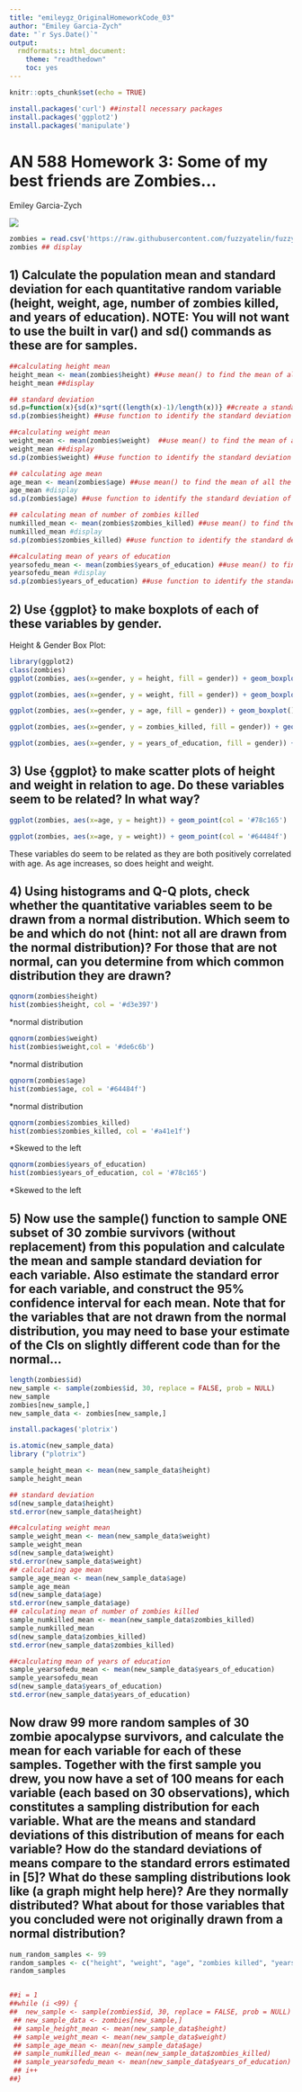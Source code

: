 ```yaml
---
title: "emileygz_OriginalHomeworkCode_03"
author: "Emiley Garcia-Zych"
date: "`r Sys.Date()`"
output: 
  rmdformats:: html_document:
    theme: "readthedown"
    toc: yes
---
```


```r
knitr::opts_chunk$set(echo = TRUE)
```

```r
install.packages('curl') ##install necessary packages
install.packages('ggplot2')
install.packages('manipulate')
```

# AN 588 Homework 3: Some of my best friends are Zombies...

Emiley Garcia-Zych

![](https://i.pinimg.com/originals/78/5d/ea/785dea225929ab34ca9f663af246d862.png)

```r
zombies = read.csv('https://raw.githubusercontent.com/fuzzyatelin/fuzzyatelin.github.io/master/AN588_Fall23/zombies.csv') ##load file into zombies data frame...
zombies ## display
```

## 1) Calculate the population mean and standard deviation for each quantitative random variable (height, weight, age, number of zombies killed, and years of education). NOTE: You will not want to use the built in var() and sd() commands as these are for samples.

```r

##calculating height mean
height_mean <- mean(zombies$height) ##use mean() to find the mean of all the heights in the zombie data frame
height_mean ##display

## standard deviation
sd.p=function(x){sd(x)*sqrt((length(x)-1)/length(x))} ##create a standard deviation of population function
sd.p(zombies$height) ##use function to identify the standard deviation of population of all the heights...

##calculating weight mean
weight_mean <- mean(zombies$weight)  ##use mean() to find the mean of all the weights in the zombie data frame
weight_mean ##display
sd.p(zombies$weight) ##use function to identify the standard deviation of population of all the weights

## calculating age mean
age_mean <- mean(zombies$age) ##use mean() to find the mean of all the ages in the zombie data frame
age_mean #display
sd.p(zombies$age) ##use function to identify the standard deviation of population of all the ages

## calculating mean of number of zombies killed
numkilled_mean <- mean(zombies$zombies_killed) ##use mean() to find the mean of all the zombies killed in the zombie data frame
numkilled_mean #display
sd.p(zombies$zombies_killed) ##use function to identify the standard deviation of population of all the zombies killed

##calculating mean of years of education
yearsofedu_mean <- mean(zombies$years_of_education) ##use mean() to find the mean of all the years of education in the zombie data frame
yearsofedu_mean #display
sd.p(zombies$years_of_education) ##use function to identify the standard deviation of population of all the years of education
```

## 2) Use {ggplot} to make boxplots of each of these variables by gender.

Height & Gender Box Plot:

```r
library(ggplot2)
class(zombies)
ggplot(zombies, aes(x=gender, y = height, fill = gender)) + geom_boxplot() + stat_summary(fun = "mean", geom = "point", shape = 8, size = 2, color = "white") ##use ggplot box plot function. Change y to each variable as you go down. 
```

```r
ggplot(zombies, aes(x=gender, y = weight, fill = gender)) + geom_boxplot() + stat_summary(fun = "mean", geom = "point", shape = 8, size = 2, color = "white")
```

```r
ggplot(zombies, aes(x=gender, y = age, fill = gender)) + geom_boxplot() + stat_summary(fun = "mean", geom = "point", shape = 8, size = 2, color = "white")
```

```r
ggplot(zombies, aes(x=gender, y = zombies_killed, fill = gender)) + geom_boxplot() + stat_summary(fun = "mean", geom = "point", shape = 8, size = 2, color = "white")
```

```r
ggplot(zombies, aes(x=gender, y = years_of_education, fill = gender)) + geom_boxplot() + stat_summary(fun = "mean", geom = "point", shape = 8, size = 2, color = "white")
```

## 3) Use {ggplot} to make scatter plots of height and weight in relation to age. Do these variables seem to be related? In what way?

```r
ggplot(zombies, aes(x=age, y = height)) + geom_point(col = '#78c165')

ggplot(zombies, aes(x=age, y = weight)) + geom_point(col = '#64484f')
```

These variables do seem to be related as they are both positively correlated with age. As age increases, so does height and weight.

## 4) Using histograms and Q-Q plots, check whether the quantitative variables seem to be drawn from a normal distribution. Which seem to be and which do not (hint: not all are drawn from the normal distribution)? For those that are not normal, can you determine from which common distribution they are drawn?

```r
qqnorm(zombies$height)
hist(zombies$height, col = '#d3e397')
```

\*normal distribution

```r
qqnorm(zombies$weight)
hist(zombies$weight,col = '#de6c6b')
```

\*normal distribution

```r
qqnorm(zombies$age)
hist(zombies$age, col = '#64484f')

```

\*normal distribution

```r
qqnorm(zombies$zombies_killed)
hist(zombies$zombies_killed, col = '#a41e1f')

```

\*Skewed to the left

```r
qqnorm(zombies$years_of_education)
hist(zombies$years_of_education, col = '#78c165')

```

\*Skewed to the left

## 5) Now use the sample() function to sample ONE subset of 30 zombie survivors (without replacement) from this population and calculate the mean and sample standard deviation for each variable. Also estimate the standard error for each variable, and construct the 95% confidence interval for each mean. Note that for the variables that are not drawn from the normal distribution, you may need to base your estimate of the CIs on slightly different code than for the normal...

```r
length(zombies$id)
new_sample <- sample(zombies$id, 30, replace = FALSE, prob = NULL)
new_sample
zombies[new_sample,]
new_sample_data <- zombies[new_sample,]
```

```r
install.packages('plotrix')
```

```r
is.atomic(new_sample_data)
library ("plotrix")

sample_height_mean <- mean(new_sample_data$height)
sample_height_mean

## standard deviation
sd(new_sample_data$height)
std.error(new_sample_data$height)

##calculating weight mean
sample_weight_mean <- mean(new_sample_data$weight)
sample_weight_mean
sd(new_sample_data$weight)
std.error(new_sample_data$weight)
## calculating age mean
sample_age_mean <- mean(new_sample_data$age)
sample_age_mean
sd(new_sample_data$age)
std.error(new_sample_data$age)
## calculating mean of number of zombies killed
sample_numkilled_mean <- mean(new_sample_data$zombies_killed)
sample_numkilled_mean
sd(new_sample_data$zombies_killed)
std.error(new_sample_data$zombies_killed)

##calculating mean of years of education
sample_yearsofedu_mean <- mean(new_sample_data$years_of_education)
sample_yearsofedu_mean
sd(new_sample_data$years_of_education)
std.error(new_sample_data$years_of_education)
```

## Now draw 99 more random samples of 30 zombie apocalypse survivors, and calculate the mean for each variable for each of these samples. Together with the first sample you drew, you now have a set of 100 means for each variable (each based on 30 observations), which constitutes a sampling distribution for each variable. What are the means and standard deviations of this distribution of means for each variable? How do the standard deviations of means compare to the standard errors estimated in [5]? What do these sampling distributions look like (a graph might help here)? Are they normally distributed? What about for those variables that you concluded were not originally drawn from a normal distribution?

```r
num_random_samples <- 99
random_samples <- c("height", "weight", "age", "zombies killed", "years of education")
random_samples


##i = 1
##while (i <99) {
##  new_sample <- sample(zombies$id, 30, replace = FALSE, prob = NULL)
 ## new_sample_data <- zombies[new_sample,]
 ## sample_height_mean <- mean(new_sample_data$height)
 ## sample_weight_mean <- mean(new_sample_data$weight)
 ## sample_age_mean <- mean(new_sample_data$age)
 ## sample_numkilled_mean <- mean(new_sample_data$zombies_killed)
 ## sample_yearsofedu_mean <- mean(new_sample_data$years_of_education)
 ## i++
##}

```
